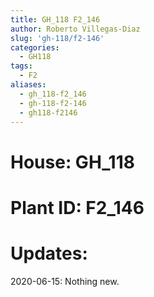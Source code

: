 ```yaml
---
title: GH_118 F2_146
author: Roberto Villegas-Diaz
slug: 'gh-118/f2-146'
categories:
  - GH118
tags:
  - F2
aliases:
  - gh_118-f2_146
  - gh-118-f2-146
  - gh118-f2146
---
```


# **House**: GH_118
# **Plant ID**: F2_146
# **Updates**: 
2020-06-15: Nothing new.
